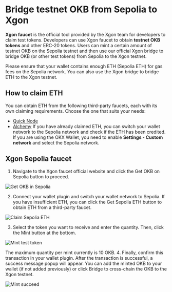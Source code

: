# Bridge testnet OKB from Sepolia to Xgon
**Xgon faucet** is the official tool provided by the Xgon team for developers to claim test tokens. Developers can use Xgon faucet to obtain **testnet OKB  tokens** and other ERC-20 tokens.
Users can mint a certain amount of testnet OKB on the Sepolia testnet and then use our official Xgon bridge to bridge OKB (or other test tokens) from Sepolia to the Xgon testnet. 

<Tip title="Note">Please ensure that your wallet contains enough ETH (Sepolia ETH) for gas fees on the Sepolia network. You can also use the Xgon bridge to bridge ETH to the Xgon testnet.</Tip>

## How to claim ETH
You can obtain ETH from the following third-party faucets, each with its own claiming requirements. Choose the one that suits your needs:
- [Quick Node](https://faucet.quicknode.com/ethereum/sepolia)
- [Alchemy](https://sepoliafaucet.com/)
If you have already claimed ETH, you can switch your wallet network to the Sepolia network and check if the ETH has been credited. If you are using the OKX Wallet, you need to enable **Settings - Custom network** and select the Sepolia network.

## Xgon Sepolia faucet
1. Navigate to the Xgon faucet official website and click the Get OKB on Sepolia button to proceed.

![Get OKB in Sepolia](./img/get-okb-in-sepolia.png)

2. Connect your wallet plugin and switch your wallet network to Sepolia. If you have insufficient ETH, you can click the Get Sepolia ETH button to obtain ETH from a third-party faucet.

![Claim Sepolia ETH](./img/claim-sepolia-eth.png)

3. Select the token you want to receive and enter the quantity. Then, click the Mint button at the bottom. 

![Mint test token](./img/mint-test-token.png)

The maximum quantity per mint currently is 10 OKB.
4. Finally, confirm this transaction in your wallet plugin. After the transaction is successful, a success message popup will appear. You can add the minted OKB to your wallet (if not added previously) or click Bridge to cross-chain the OKB to the Xgon testnet.

![Mint succeed](./img/mint-succeed.png)